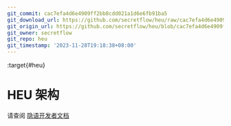 ```yaml
---
git_commit: cac7efa4d6e4909ff2bb8cdd021a1d6e6fb91ba5
git_download_url: https://github.com/secretflow/heu/raw/cac7efa4d6e4909ff2bb8cdd021a1d6e6fb91ba5/docs/development/arch.rst
git_origin_url: https://github.com/secretflow/heu/blob/cac7efa4d6e4909ff2bb8cdd021a1d6e6fb91ba5/docs/development/arch.rst
git_owner: secretflow
git_repo: heu
git_timestamp: '2023-11-28T19:18:38+08:00'
---
```


:target{#heu}

# HEU 架构

请查阅 [隐语开发者文档](https://www.secretflow.org.cn/docs/secretflow/zh_CN/developer/design/heu.html)

